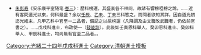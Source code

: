 {{Navbox
|name = 光緒二十四年戊戌科殿試金榜
|title = [[光緒二十四年戊戌科貢士進士列表|光緒二十四年（1898年）戊戌科殿試金榜]]
|titlestyle = background-color:#FFD700;
|image =
|style = width:100%;text-align:center; 
|groupstyle = text-align:center; background-color:#FFD700;
|liststyle = text-align:center;
|state = {{{state<includeonly>|collapsed</includeonly>}}}
|group1 = 第一甲<br>賜進士及第<br>共3名
|list1 = '''[[夏同龢]]''' - '''[[夏壽田]]''' - '''[[俞陛雲]]'''

|group2 = 第二甲<br>賜進士出身<br>共150名
|list2 = [[李稷勳]] - [[陸懋勳]] - [[魏家驊]] - [[姜秉善]] - [[黃誥 (光緒進士)|黃　誥]] - [[傅增湘]] - [[孟錫玨]] - [[黃會潞]] - [[葉在藻]] - [[何作猷]]<br>[[朱彭壽]] - [[江志伊]] - [[潘鴻鼎]] - [[何元泰]] - [[施愚|施　愚]] - [[范軾|范　軾]] - [[蔭桓|蔭　恒]] - [[錢能訓]] - [[莊清吉]] - [[黃大壎]]<br>[[梁用弧]] - [[趙汝湧]] - [[莫洳鉷]] - [[蔡壽年]] - [[許汝棻]] - [[丁惟魯]] - [[杜德輿]] - [[李福簡]] - [[華焯|華　焯]] - [[朱耀奎]]<br>[[吳震春 (1869年)|吳震春]] - [[范钟 (清朝)|范　鐘]] - [[張鴻基]] - [[伍毓崧]] - [[蔡桐昌]] - [[于式棱|-{于}-式棱]] - [[吳功溥]] - [[曾廣嵩]] - [[李彝坤]] - [[何聯恩]]<br>[[趙東階]] - [[易子猷]] - [[張百禥]] - [[汪明源]] - [[彭泰士]] - [[薛倓善]] - [[凌福勳]] - [[魏震|魏　震]] - [[何國澧]] - [[陳進鉅]]<br>[[李端棨]] - [[管象晉]] - [[張鳴珂 (光緒進士)|張鳴珂]] - [[陸增煒]] - [[趙椿年]] - [[崔肇琳]] - [[羅琛|羅　琛]] - [[章廷黻]] - [[鄧邦述]] - [[張光鼐]]<br>[[區家偉]] - [[蔣熊|蔣　熊]] - [[張學智 (光緒進士)|張學智]] - [[何肇勳]] - [[周渤|周　渤]] - [[雲祥|雲　祥]] - [[魏鴻儀]] - [[王世相]] - [[暴翔雲]] - [[蔣炳章]]<br>[[阿聯 (清朝)|阿　聯]] - [[志琮|志　琮]] - [[陳驤 (光緒進士)|陳　驤]] - [[麥秩嚴]] - [[龍學泰]] - [[查秉鈞]] - [[周國光 (光緒進士)|周國光]] - [[陳培錕]] - [[李華柏]] - [[鍾錫璜]]<br>[[楊增犖]] - [[章際治]] - [[張履春]] -[[文斌 (清朝)|宗室文斌]]- [[黃彥鴻]] - [[董若洵]] - [[劉重堪]] -[[宗室壽富]]- [[閻鳳閣]] - [[王士傑 (光緒進士)|王士傑]]<br>[[楊詠裳]] - [[李效曾]] - [[胡祥鑅]] - [[曾瑞棻]] - [[黃家駿 (光緒進士)|黃家駿]] - [[郭恩賡]] - [[陳汝康]] - [[趙傳忍]] - [[蔡瑋|蔡　瑋]] - [[盧元樟]]<br>[[林景綬]] - [[廖佩珣]] - [[任本恕]] - [[興元 (光緒進士)|興　元]] - [[榮貴|榮　貴]] - [[潘昌煦]] - [[趙恩綸]] - [[歐鏞|歐　鏞]] - [[石光暹]] - [[楊潤身 (1871年)|楊潤身]]<br>[[聶謙吉]] - [[袁勵準]] - [[何廷獻]] - [[王芹芳]] - [[張美玉]] - [[陳啓棠]] - [[饒叔光]] - [[汪拔羣]] - [[魯爾斌]] - [[程式穀]]<br>[[宗室舒榮]]-[[林耀增|林燿增]] - [[張傑 (光緒進士)|張　傑]] - [[徐德炳]] - [[胡大崇]] - [[韓肅儉]] - [[陳恩頤]] - [[李維楨 (光緒進士)|李維楨]] - [[方象堃]] - [[商廷修]]<br>[[王希賢 (清朝進士)|王希賢]] - [[饒士翹]] - [[蕭開甲]] - [[傅邦翰]] - [[桂殿華]] -[[許鄧起樞]]- [[楊沅|楊　沅]] - [[周維藩]] - [[牛東藩]] - [[盧金書]]<br>[[甯述俞]] - [[孟廣來]] - [[郭日章]] - [[何端樹]] - [[于鳳閣|-{于}-鳳閣]] - [[江忠振]] - [[蘇耀泉]] - [[謝緒璠]] - [[王闊城]] - [[孫光祖 (光緒進士)|孫光祖]]

|group3 = 第三甲<br>賜同進士出身<br>共193名
|list3 = [[王思衍]] - [[蔡世信]] - [[陳智偉]] - [[周應昌]] - [[呂慰曾]] - [[宋嘉俊]] - [[王道凝]] - [[陳湘濤]] - [[丁錫祜]] - [[陳應濤]]<br>[[朱名炤]] - [[盧德復]] - [[朱映清]] - [[尹家楣]] - [[王守恂]] - [[胡濬|胡　濬]] - [[蔡侗|蔡　侗]] - [[鄧曾彠]] - [[劉景熙]] - [[方雷|方　雷]]<br>[[孫卿裕]] - [[慶廉 (光緒進士)|慶　廉]] - [[成沂|成　沂]] - [[李樹松]] - [[劉維垣]] - [[余寶蔆]] - [[張璧田]] - [[史悠瑞]] - [[鄭師灼]] - [[宜勳|宜　勳]]<br>[[黃壽袞]] - [[甯鵬南]] - [[林鎮荆]] - [[范晉藩]] - [[范桂萼]] - [[譚文蔚]] - [[劉漢雲]] - [[秦達章]] - [[沈似燫]] - [[高桂馨]]<br>[[鄭寶謙]] - [[張孚襄]] - [[于銘訓|-{于}-銘訓]] - [[文杰|文　杰]] - [[梁楷 (光緒進士)|梁　楷]] - [[祝嘉聚]] - [[張梅亭]] - [[郝毓椿]] - [[朱郁春]] - [[王廷揚]]<br>[[何壽朋]] - [[李紹烈]] - [[樂秀|樂　秀]] - [[高壽|高　壽]] - [[劉翼經]] - [[夏先鼎]] - [[趙耀基]] - [[李鍾嶽]] - [[戴光祖]] - [[龍煥綸]]<br>[[蔣玉泉]] - [[林東郊]] - [[張權 (光緒進士)|張　權]] - [[唐樾森]] - [[陳柏侯]] - [[馬楨|馬　楨]] - [[向步瀛]] - [[林師望]] - [[向昌甲]] - [[陸乃棠]]<br>[[胡世昌 (光緒進士)|胡世昌]] - [[長春 (進士)|長　春]] - [[陳耕三]] - [[劉煥光]] - [[朱運新]] - [[李濤 (光緒進士)|李　濤]] - [[朱滄鼇]] - [[吳鏜|吳　鏜]] - [[陳海梅]] - [[韋朝冕]]<br>[[李麟昌]] - [[郭顯球]] - [[陳易奇]] - [[任承紀]] - [[任肇新]] - [[楊廷璣]] - [[蕭元怡]] - [[王式通|王儀通]] - [[熊廷權]] - [[包源|包　源]]<br>[[王可培]] - [[李魁|李　魁]] - [[張興慧]] - [[韓桂攀]] - [[王廷材]] - [[王蘭庭]] - [[崔寶仁]] - [[陳其昌 (光緒進士)|陳其昌]] - [[張斯鈺]] - [[劉肇夏]]<br>[[唐景崙]] - [[吳立亭]] - [[羅運松]] - [[趙延泰]] - [[段獻增]] - [[張三銓]] - [[彭鳳沼]] - [[權尚忠]] - [[劉麟翔]] - [[唐毓麟]]<br>[[陳綱 (清朝外交官)|陳　綱]] - [[馮紹唐]] - [[周長清]] - [[詹照|詹　照]] - [[陳維倫]] - [[李熙 (光緒進士)|李　熙]] - [[陳緯元]] - [[陳桂芳]] - [[馮由|馮　由]] - [[吳孝愷]]<br>[[劉允亨]] - [[潘餘慶]] - [[謝家治]] - [[廉棨|廉　棨]] - [[傅松齡]] - [[周震|周　震]] - [[孫占鼇]] - [[孫其敬]] - [[梁造舟]] - [[黃惠安]]<br>[[李士麟]] - [[傅學憼]] - [[高煥然]] - [[于廷琛|-{于}-廷琛]] - [[王元綎]] - [[鄭元濬]] - [[周欽|周　欽]] - [[潘紹周 (光緒進士)|潘紹周]] - [[計登瀛]] - [[彭文翰]]<br>[[陳斌麟]] - [[翟鍹|翟　鍹]] - [[陳兆坤]] - [[張輅|張　輅]] - [[張之埏]] - [[王安定]] - [[鄭鍾靈]] - [[黎效松]] - [[魏命侯]] - [[黃鍾杰]]<br>[[黃和鑾]] - [[張鳳藻]] - [[陳德英]] - [[周榮期]] - [[陸春官]] - [[熊光瓚]] - [[方正 (進士)|方　正]] - [[趙以成 (光緒進士)|趙以成]] - [[應德完]] - [[楊兆龍 (光緒進士)|楊兆龍]]<br>[[黃錫麟 (光緒進士)|黃錫麟]] - [[廉瑄|廉　瑄]] - [[葛明遠]] - [[陳景韶]] - [[馬振儀]] - [[張本謨]] - [[呂承彥]] - [[陳良均]] - [[崇芳|崇　芳]] - [[屠佩環]]<br>[[崇本|崇　本]] - [[孫雲錦]] - [[榮煜|榮　煜]] - [[張綱 (光緒進士)|張　綱]] - [[王熾昌]] - [[如麟|如　麟]] - [[林樹聲 (光緒進士)|林樹聲]] - [[袁勵端]] - [[魏鴻勛]] - [[端木棻]]<br>[[徐炳麟 (光緒進士)|徐炳麟]] - [[程龢|程　龢]] - [[王世奎]] - [[陳濬芝]] - [[馮士傑]] - [[朱榮先]] - [[魯晉 (光緒進士)|魯　晉]] - [[胡同熲]] - [[李德運]] - [[王㵑|王　㵑]]<br>[[李剛己]] - [[劉聲駿]] - [[馮臺異]]<span style="color: #FFFFFF;"> - －－－ - －－－ - －－－ - －－－ - －－－ - －－－ - －－－</span>
|belowstyle = text-align: center; background-color:#FFD700;
|below='''前一科：[[Template:光緒二十一年乙未科殿試金榜|光緒二十一年乙未科]]　'''·'''　後一科：[[Template:光緒二十九年癸卯科殿試金榜|光緒二十九年癸卯科]]'''<br>'''同科進士：[[Template:光緒二十四年戊戌科繙譯進士金榜|光緒二十四年戊戌繙譯科]]、[[Template:光緒二十四年戊戌科武殿試金榜|光緒二十四年戊戌武科]]'''
}}
[[Category:光緒二十四年戊戌科進士]]
<noinclude>
*<small>[[朱彭寿]]《安乐康平室随笔·[[s:安樂康平室隨筆/卷3|卷三]]》：歷科榜運，其盛衰各不相同，故諺有響榜啞榜之說。……近有客問道光以來，何科最盛？余以[[Template:道光十二年壬辰恩科殿試金榜|壬辰]]、[[Template:道光十五年乙未科殿試金榜|乙未]]、[[Template:道光二十七年丁未科殿試金榜|丁未]]三科答之，而問者欲知其詳。因自道光初迄光緒末，凡甲乙科中官至一二品者，備記之以覘榜運（凡降調及由文職改武職者，仍依前官書之）。……戊戌科進士，布政使一（[[錢能訓]]）。此後如壬寅恩科舉人、癸卯恩科進士、癸卯科舉人、甲辰科進士，均尚無有官至二品者。。</small>
[[Category:光緒二十四年戊戌科進士| ]]
[[Category:清朝進士模板]]</noinclude>